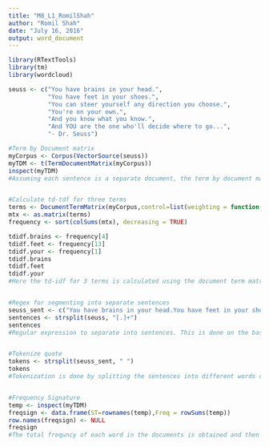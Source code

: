 ```yaml
---
title: "M8_L1_RomilShah"
author: "Romil Shah"
date: "July 16, 2016"
output: word_document
---
```


```r
library(RTextTools)
library(tm)
library(wordcloud)

seuss <- c("You have brains in your head.",
           "You have feet in your shoes.", 
           "You can steer yourself any direction you choose.",
           "You're on your own.", 
           "And you know what you know.", 
           "And YOU are the one who'll decide where to go...",
           "- Dr. Seuss")

#Term by Document matrix
myCorpus <- Corpus(VectorSource(seuss))
myTDM <- t(TermDocumentMatrix(myCorpus))
inspect(myTDM)
#Assuming each sentence is a separate document, the term by document matrix is formed. We can observe the number of times a word comes in each document.


#Calculate td-tdf for three terms
terms <- DocumentTermMatrix(myCorpus,control=list(weighting = function(x) weightTfIdf(x, normalize = FALSE)))
mtx <- as.matrix(terms)
frequency <- sort(colSums(mtx), decreasing = TRUE)

tdidf.brains <- frequency[4]
tdidf.feet <- frequency[13]
tdidf.your <- frequency[1]
tdidf.brains
tdidf.feet
tdidf.your
#Here the td-idf for 3 terms is calculated using the document term matrix and finding the frequency probability of each. Here I have obtained the td-idf for 'brain', 'feet' and 'you' terms.


#Regex for segmenting into separate sentences
seuss_sent <- c("You have brains in your head.You have feet in your shoes.You can steer yourself any direction you choose.You're on your own.And you know what you know.And YOU are the one who'll decide where to go...- Dr. Seuss")
sentences <- strsplit(seuss, "[.]+")
sentences
#Regular expression to separate into sentences. This is done on the basis of splitting when '.' is encountered in the paragraph.


#Tokenize quote
tokens <- strsplit(seuss_sent, " ")
tokens
#Tokenization is done by splitting the sentences into different words on based on spaces between them. Thus when a space is found, it is split into the resultant words.


#Frequency Signature
temp <- inspect(myTDM)
freqsign <- data.frame(ST=rownames(temp),Freq = rowSums(temp))
row.names(freqsign) <- NULL
freqsign
#The total frequncy of each word in the documents is obtained and then added together in order to find the frequency signature of the documents for the quote.

```

